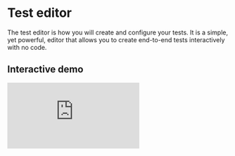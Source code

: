 # Test editor

The test editor is how you will create and configure your tests. It is a simple, yet powerful, editor that allows you to create end-to-end tests interactively with no code.

## Interactive demo

<div
  style={{
    position: "relative",
    paddingBottom: "calc(70.63696369636963% + 88px)",
    height: 0,
  }}
  className="mt-6"
>
  <iframe
    src="https://app.supademo.com/embed/vMhNTqNO23lDmuhBgVvF-"
    frameBorder="0"
    allowFullScreen
    style={{
      position: "absolute",
      top: 0,
      left: 0,
      width: "100%",
      height: "100%",
    }}
  ></iframe>
</div>
